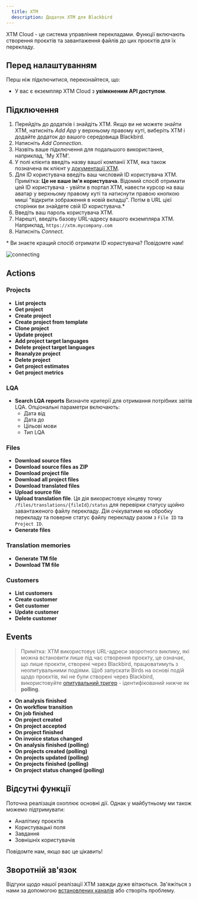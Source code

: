 ```yaml
---
  title: XTM
  description: Додаток XTM для Blackbird
---
```


<LinkCard title="Переглянути на Github" target="_blank" href="https://github.com/bb-io/XTM" icon="github" />

XTM Cloud - це система управління перекладами. Функції включають створення проєктів та завантаження файлів до цих проєктів для їх перекладу.

## Перед налаштуванням

Перш ніж підключитися, переконайтеся, що:

- У вас є екземпляр XTM Cloud з **увімкненим API доступом**.

## Підключення

1. Перейдіть до додатків і знайдіть XTM. Якщо ви не можете знайти XTM, натисніть _Add App_ у верхньому правому куті, виберіть XTM і додайте додаток до вашого середовища Blackbird.
2. Натисніть _Add Connection_.
3. Назвіть ваше підключення для подальшого використання, наприклад, 'My XTM'.
4. У полі клієнта введіть назву вашої компанії XTM, яка також позначена як клієнт у [документації XTM](https://api.xtm-cloud.com/rest-api/#tag/XTM-Basic/operation/generateToken).
5. Для ID користувача введіть ваш числовий ID користувача XTM. Примітка: **Це не ваше ім'я користувача**. Відомий спосіб отримати цей ID користувача - увійти в портал XTM, навести курсор на ваш аватар у верхньому правому куті та натиснути правою кнопкою миші "відкрити зображення в новій вкладці". Потім в URL цієї сторінки ви знайдете свій ID користувача.\*
6. Введіть ваш пароль користувача XTM.
7. Нарешті, введіть базову URL-адресу вашого екземпляра XTM. Наприклад, `https://xtm.mycompany.com`
8. Натисніть _Connect_.

\* Ви знаєте кращий спосіб отримати ID користувача? Повідомте нам!

![connecting](https://raw.githubusercontent.com/bb-io/XTM/main/image/README/1693487780830.png)

## Actions

### Projects

- **List projects**
- **Get project**
- **Create project**
- **Create project from template**
- **Clone project**
- **Update project**
- **Add project target languages**
- **Delete project target languages**
- **Reanalyze project**
- **Delete project**
- **Get project estimates**
- **Get project metrics**

### LQA

- **Search LQA reports** Визначте критерії для отримання потрібних звітів LQA. Опціональні параметри включають:
	- Дата від
	- Дата до
	- Цільові мови
	- Тип LQA

### Files

- **Download source files**
- **Download source files as ZIP**
- **Download project file**
- **Download all project files**
- **Download translated files**
- **Upload source file**
- **Upload translation file**. Ця дія використовує кінцеву точку `/files/translations/{fileId}/status` для перевірки статусу щойно завантаженого файлу перекладу. Дія очікуватиме на обробку перекладу та поверне статус файлу перекладу разом з `File ID` та `Project ID`.
- **Generate files**

### Translation memories

- **Generate TM file**
- **Download TM file**

### Customers

- **List customers**
- **Create customer**
- **Get customer**
- **Update customer**
- **Delete customer**

## Events

>Примітка: XTM використовує URL-адреси зворотного виклику, які можна встановити лише під час створення проєкту, це означає, що лише проєкти, створені через Blackbird, працюватимуть з неопитувальними подіями. Щоб запускати Birds на основі подій щодо проєктів, які не були створені через Blackbird, використовуйте [опитувальний тригер](https://docs.blackbird.io/concepts/triggers/#polling) - ідентифікований нижче як **polling**.

- **On analysis finished**
- **On workflow transition**
- **On job finished**
- **On project created**
- **On project accepted**
- **On project finished**
- **On invoice status changed**
- **On analysis finished (polling)**
- **On projects created (polling)**
- **On projects updated (polling)**
- **On projects finished (polling)**
- **On project status changed (polling)**

## Відсутні функції

Поточна реалізація охоплює основні дії. Однак у майбутньому ми також можемо підтримувати:

- Аналітику проєктів
- Користувацькі поля
- Завдання
- Зовнішніх користувачів

Повідомте нам, якщо вас це цікавить!

## Зворотній зв'язок

Відгуки щодо нашої реалізації XTM завжди дуже вітаються. Зв'яжіться з нами за допомогою [встановлених каналів](https://www.blackbird.io/) або створіть проблему.